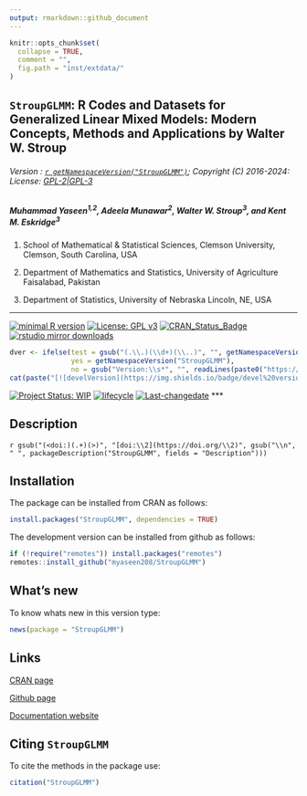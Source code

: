 ```yaml
---
output: rmarkdown::github_document
---
```


```r
knitr::opts_chunk$set(
  collapse = TRUE,
  comment = "",
  fig.path = "inst/extdata/"
)
```

## `StroupGLMM`: R Codes and Datasets for Generalized Linear Mixed Models: Modern Concepts, Methods and Applications by Walter W. Stroup


###### Version : [`r getNamespaceVersion("StroupGLMM")`](https://myaseen208.com/StroupGLMM/); Copyright (C) 2016-2024: License: [GPL-2|GPL-3](https://www.r-project.org/Licenses/)


##### *Muhammad Yaseen^1,2^, Adeela Munawar^2^, Walter W. Stroup^3^, and Kent M. Eskridge^3^*

1. School of Mathematical & Statistical Sciences, Clemson University, Clemson, South Carolina, USA

2. Department of Mathematics and Statistics, University of Agriculture Faisalabad, Pakistan

3. Department of Statistics, University of Nebraska Lincoln, NE, USA

***

[![minimal R version](https://img.shields.io/badge/R>%3D-3.5.0-6666ff.svg)](https://cran.r-project.org/)
[![License: GPL v3](https://img.shields.io/badge/License-GPL%20v3-blue.svg)](https://www.gnu.org/licenses/gpl-3.0)
[![CRAN_Status_Badge](https://www.r-pkg.org/badges/version-last-release/StroupGLMM)](https://cran.r-project.org/package=StroupGLMM)
[![rstudio mirror downloads](https://cranlogs.r-pkg.org/badges/grand-total/StroupGLMM?color=green)](https://CRAN.R-project.org/package=StroupGLMM)
<!-- [![packageversion](https://img.shields.io/badge/Package%20version-0.2.3.3-orange.svg)](https://github.com/myaseen208/StroupGLMM) -->

```r
dver <- ifelse(test = gsub("(.\\.)(\\d+)(\\..)", "", getNamespaceVersion("StroupGLMM")) != "",
               yes = getNamespaceVersion("StroupGLMM"),
               no = gsub("Version:\\s*", "", readLines(paste0("https://raw.githubusercontent.com/", "myaseen208/StroupGLMM", "/master/DESCRIPTION"))[grep("Version:", readLines(paste0("https://raw.githubusercontent.com/", "myaseen208/StroupGLMM", "/master/DESCRIPTION")))]))
cat(paste("[![develVersion](https://img.shields.io/badge/devel%20version-", dver, "-orange.svg)](https://github.com/myaseen208/StroupGLMM)", sep = ""))
```

<!-- [![GitHub Download Count](https://github-basic-badges.herokuapp.com/downloads/myaseen208/StroupGLMM/total.svg)] -->
[![Project Status: WIP](https://www.repostatus.org/badges/latest/inactive.svg)](https://www.repostatus.org/#inactive)
[![lifecycle](https://img.shields.io/badge/lifecycle-stable-brightgreen.svg)](https://lifecycle.r-lib.org/articles/stages.html#stable)
[![Last-changedate](https://img.shields.io/badge/last%20change-`r gsub('-', '--', Sys.Date())`-yellowgreen.svg)](https://github.com/myaseen208/StroupGLMM)
***

## Description
`r gsub("(<doi:)(.+)(>)", "[doi:\\2](https://doi.org/\\2)", gsub("\\n", " ", packageDescription("StroupGLMM", fields = "Description")))`

## Installation
The package can be installed from CRAN as follows:

```r
install.packages("StroupGLMM", dependencies = TRUE)
```



The development version can be installed from github as follows:

```r
if (!require("remotes")) install.packages("remotes")
remotes::install_github("myaseen208/StroupGLMM")
```



## What's new
To know whats new in this version type:

```r
news(package = "StroupGLMM")
```

## Links

[CRAN page](https://cran.r-project.org/package=StroupGLMM)

[Github page](https://github.com/myaseen208/StroupGLMM)

[Documentation website](https://myaseen208.com/StroupGLMM/)



## Citing `StroupGLMM`
To cite the methods in the package use:


```r
citation("StroupGLMM")
```
